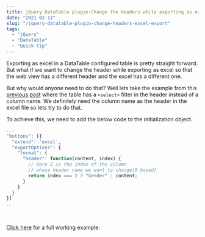 ```yaml
---
title: jQuery DataTable plugin-Change the headers while exporting as excel
date: "2021-02-13"
slug: "/jquery-datatable-plugin-change-headers-excel-export"
tags:
  - "jQuery"
  - "DataTable"
  - "Quick Tip"
---
```


Exporting as excel in a DataTable configured table is pretty straight forward. But what if we want to change the header while exporting as excel so that the web view has a different header and the excel has a different one.

But why would anyone need to do that? Well lets take the example from this [previous post](/add-dropdown-filter-header-datatable-jquery) where the table has a `<select>` filter in the header instead of a column name. We definitely need the column name as the header in the excel file so lets try to do that.

To achieve this, we need to add the below code to the initialization object.

```js
...
"buttons": [{
  "extend": 'excel',
  "exportOptions": {
    "format": {
      "header": function(content, index) {
        // Here 2 is the index of the column 
        // whose header name we want to change(0 based)
        return index === 2 ? "Gender" : content;
      }
    }
  }
}]
...
```
<br/>
<p>
<a href="https://jsfiddle.net/saurabhmisra87/hL6xw1sk/18/" target="_blank">Click here</a> for a full working example.
</p>
